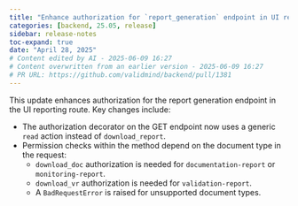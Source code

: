 ```yaml
---
title: "Enhance authorization for `report_generation` endpoint in UI reporting route (#1381)"
categories: [backend, 25.05, release]
sidebar: release-notes
toc-expand: true
date: "April 28, 2025"
# Content edited by AI - 2025-06-09 16:27
# Content overwritten from an earlier version - 2025-06-09 16:27
# PR URL: https://github.com/validmind/backend/pull/1381
---
```


This update enhances authorization for the report generation endpoint in the UI reporting route. Key changes include:

- The authorization decorator on the GET endpoint now uses a generic `read` action instead of `download_report`.
- Permission checks within the method depend on the document type in the request:
  - `download_doc` authorization is needed for `documentation-report` or `monitoring-report`.
  - `download_vr` authorization is needed for `validation-report`.
  - A `BadRequestError` is raised for unsupported document types.

<!--- VALIDATION SUMMARY
Content Type: title
Validation Status: CHECK
Attempts: 7
Last Validation: 2025-06-09 16:16:26
Result: The edited content provides a clearer and more descriptive explanation of the task or change being made. It specifies the action (enhancing authorization) and the specific area affected (the `report_generation` endpoint in the UI reporting route), which is more informative than the original content....
Reedit Available: Yes
Reedit Message: The edited content provides a clearer and more descriptive explanation of the task or change being made. It specifies the action (enhancing authorization) and the specific area affected (the `report_g...
--->

